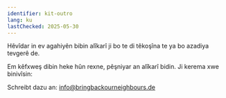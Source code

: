 ```yaml
---
identifier: kit-outro
lang: ku
lastChecked: 2025-05-30
---
```


Hêvîdar in ev agahiyên bibin alîkarî ji bo te di têkoşîna te ya bo azadiya tevgerê de.

Em kêfxweş dibin heke hûn rexne, pêşniyar an alîkarî bidin.
Ji kerema xwe binivîsin:

Schreibt dazu an: info@bringbackourneighbours.de
